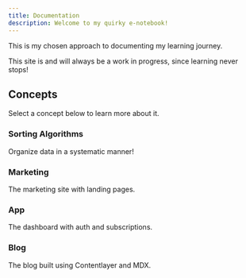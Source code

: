 ```yaml
---
title: Documentation
description: Welcome to my quirky e-notebook!
---
```


This is my chosen approach to documenting my learning journey.

<Callout>

This site is and will always be a work in progress, since learning never stops!

</Callout>

## Concepts

Select a concept below to learn more about it.

<div className="grid sm:grid-cols-2 gap-4 mt-6">

<Card href="/docs/sorting-algorithms">

### Sorting Algorithms

Organize data in a systematic manner!

</Card>

<Card href="/docs/marketing" disabled>

### Marketing

The marketing site with landing pages.

</Card>

<Card href="/docs/app" disabled>

### App

The dashboard with auth and subscriptions.

</Card>

<Card href="/docs/blog" disabled>

### Blog

The blog built using Contentlayer and MDX.

</Card>

</div>
